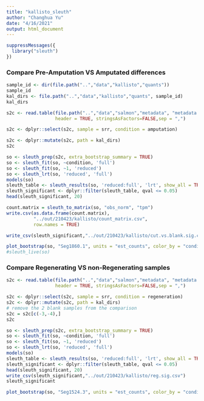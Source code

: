 ```yaml
---
title: "kallisto_sleuth"
author: "Changhua Yu"
date: "4/16/2021"
output: html_document
---
```


```r
suppressMessages({
  library("sleuth")
})
```

### Compare Pre-Amputation VS Amputated differences
```r
sample_id <- dir(file.path("..","data","kallisto","quants"))
sample_id 
kal_dirs <- file.path("..","data","kallisto","quants", sample_id)
kal_dirs
```

```r
s2c <- read.table(file.path("..","data","salmon","metadata", "metadata.txt"), 
                  header = TRUE, stringsAsFactors=FALSE,sep = ",")

s2c <- dplyr::select(s2c, sample = srr, condition = amputation)

s2c <- dplyr::mutate(s2c, path = kal_dirs)
s2c
```

```r
so <- sleuth_prep(s2c, extra_bootstrap_summary = TRUE)
so <- sleuth_fit(so, ~condition, 'full')
so <- sleuth_fit(so, ~1, 'reduced')
so <- sleuth_lrt(so, 'reduced', 'full')
models(so)
sleuth_table <- sleuth_results(so, 'reduced:full', 'lrt', show_all = TRUE)
sleuth_significant <- dplyr::filter(sleuth_table, qval <= 0.05)
head(sleuth_significant, 20)
```

```r
count.matrix = sleuth_to_matrix(so, "obs_norm", "tpm")
write.csv(as.data.frame(count.matrix),
          "../out/210423/kallisto/count_matrix.csv",
          row.names = TRUE)
```


```r
write_csv(sleuth_significant,"../out/210423/kallisto/cut.vs.blank.sig.csv")
```

```r
plot_bootstrap(so, "Seg1860.1", units = "est_counts", color_by = "condition")
#sleuth_live(so)
```


### Compare Regenerating VS non-Regenerating samples 
```r
s2c <- read.table(file.path("..","data","salmon","metadata", "metadata.txt"), 
                  header = TRUE, stringsAsFactors=FALSE,sep = ",")

s2c <- dplyr::select(s2c, sample = srr, condition = regeneration)
s2c <- dplyr::mutate(s2c, path = kal_dirs)
# remove the 2 blank samples from the comparison
s2c = s2c[c(-3,-4),]
s2c
```

```r
so <- sleuth_prep(s2c, extra_bootstrap_summary = TRUE)
so <- sleuth_fit(so, ~condition, 'full')
so <- sleuth_fit(so, ~1, 'reduced')
so <- sleuth_lrt(so, 'reduced', 'full')
models(so)
sleuth_table <- sleuth_results(so, 'reduced:full', 'lrt', show_all = TRUE)
sleuth_significant <- dplyr::filter(sleuth_table, qval <= 0.05)
head(sleuth_significant, 20)
write_csv(sleuth_significant,"../out/210423/kallisto/reg.sig.csv")
sleuth_significant
```

```r
plot_bootstrap(so, "Seg1524.3", units = "est_counts", color_by = "condition")
```








